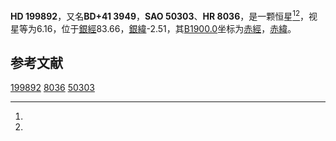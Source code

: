 {{Starbox begin
| name = HD 199892
}}
{{Starbox observe
| epoch = [[J2000.0|J2000.0]]
| constell = {{星座名待查}}<ref name=SIMBAD>{{cite web
 | url=http://simbad.u-strasbg.fr/simbad/sim-id?Ident=HR+8036
 | title=Pulsating variable Star
 | publisher=Centre de Données astronomiques de Strasbourg
 | work=SIMBAD
 | accessdate=2012-07-13
 | archive-date=2019-07-28
 | archive-url=https://web.archive.org/web/20190728122037/http://simbad.u-strasbg.fr/simbad/sim-id%3FIdent%3DHR%2B8036
 }}</ref><ref name=DATA>{{cite web
 | url=http://vizier.u-strasbg.fr/viz-bin/VizieR-5?-out.add=.&-source=5050&-corr=PK=HR&-out.max=9999&HR=8036
 | title=VizieR Detailed Page
 | accessdate=2012-07-13
 | archive-date=2016-03-05
 | archive-url=https://web.archive.org/web/20160305213008/http://vizier.u-strasbg.fr/viz-bin/VizieR-5?-out.add=.&-source=5050&-corr=PK=HR&-out.max=9999&HR=8036
 | dead-url=no
 }}</ref>
| 星官 = 
| ra = {{RA|20|58|30.8}}<ref name=SIMBAD /><ref name=DATA />
| dec = {{DEC|+41|56|25}}<ref name=SIMBAD /><ref name=DATA />
| appmag_v = 6.16<ref name=SIMBAD /><ref name=DATA />
}}
{{Starbox character
| class = B7III<ref name=SIMBAD /><ref name=DATA />
| b-v = -0.08<ref name=SIMBAD /><ref name=DATA />
| u-b = -0.46<ref name=SIMBAD /><ref name=DATA />
| r-i = <ref name=SIMBAD /><ref name=DATA />
| variable = 
}}
{{Starbox astrometry
| radial_v = -0.46
| prop_mo_ra = -33
| parallax = 
| p_error = 
}}
{{Starbox catalog
| names =BD+41 3949，[[SAO星表|SAO]] 50303，[[HD星表|HD]] 199892，[[HR星表|HR]] 8036}}
{{Starbox reference |Simbad=HR+8036}}
{{Starbox end}}

'''HD 199892'''，又名'''BD+41 3949'''，'''SAO 50303'''、'''HR 8036'''，是一颗恒星<ref name=SIMBAD /><ref name=DATA />，视星等为6.16，位于[[銀道座標系|銀經]]83.66，[[銀道座標系|銀緯]]-2.51，其[[B1900.0|B1900.0]]坐标为[[赤經|赤經]]{{RA|20|54|49}}，[[赤緯|赤緯]]{{DEC|+41|-2.51|7}}。

== 参考文献 ==
{{reflist}}

{{star-stub}}

[[Category:HD和HDE天體|199892]]
[[Category:HR天體|8036]]
[[Category:SAO天體|50303]]